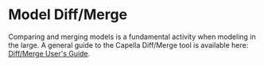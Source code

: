             
= Model Diff/Merge =
 
Comparing and merging models is a fundamental activity when modeling in the large.
A general guide to the Capella Diff/Merge tool is available here: [[../help/topic/org.eclipse.emf.diffmerge.doc/html/EMF-DiffMerge.html|Diff/Merge User's Guide]].
